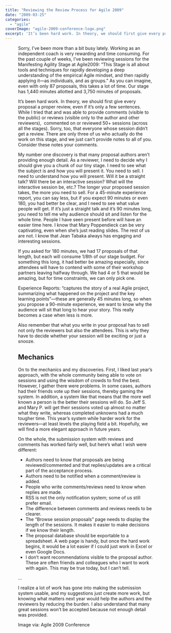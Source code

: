 ```yaml
---
title: "Reviewing the Review Process for Agile 2009"
date: "2009-03-25"
categories: 
  - "agile"
coverImage: "agile-2009-conference-logo.png"
excerpt: 'It’s been hard work. In theory, we should first give every proposal a proper review, even'
---
```




<Figure
  src={Agile2009ConferenceLogo}
  alt=""
  caption=""
/>
 Sorry, I’ve been more than a bit busy lately. Working as an independent coach is very rewarding and time consuming. For the past couple of weeks, I’ve been reviewing sessions for the Manifesting Agility Stage at Agile2009: “This Stage is all about tools and techniques for rapidly developing a deep understanding of the empirical Agile mindset, and then rapidly applying it—as individuals, and as groups.” As you can imagine, even with only 87 proposals, this takes a lot of time. Our stage has 1,440 minutes allotted and 3,750 minutes of proposals.

It’s been hard work. In theory, we should first give every proposal a proper review, even if it’s only a few sentences. While I tried that and was able to provide comments (visible to the public) or reviews (visible only to the author and other reviewers),  commented on or reviewed 50+ sessions (across all the stages). Sorry, too, that everyone whose session didn’t get a review. There are only three of us who actually do the work on this stage, and we just can’t provide notes to all of you. Consider these notes your comments.

My number one discovery is that many proposal authors aren’t providing enough detail. As a reviewer, I need to decide why I should give you a chunk of our tiny stage. I need to see what the subject is and how you will present it. You need to sell. I need to understand how you will present. Will it be a straight talk? Will there be an interactive session? What will the interactive session be, etc.? The longer your proposed session takes, the more you need to sell. For a 45-minute experience report, you can say less, but if you expect 90 minutes or even 180, you had better be clear, and I need to see what value people will get. If it’s just a straight talk and it’s 90 minutes long, you need to tell me why audience should sit and listen for the whole time. People I have seen present before will have an easier time here. I know that Mary Poppendieck can be very captivating, even when she’s just reading slides. The rest of us are not. I know that Jean Tabaka always has engaging and interesting sessions.

If you asked for 180 minutes, we had 17 proposals of that length, but each will consume 1/8th of our stage budget. For something this long, it had better be amazing especially, since attendees will have to contend with some of their workshop partners leaving halfway through. We had 4 or 5 that would be amazing, but for time constraints, we can only pick one.

Experience Reports: “captures the story of a real Agile project, summarizing what happened on the project and the key learning points”—these are generally 45 minutes long, so when you propose a 90-minute experience, we want to know why the audience will sit that long to hear your story. This really becomes a case when less is more.

Also remember that what you write in your proposal has to sell not only the reviewers but also the attendees. This is why they have to decide whether your session will be exciting or just a snooze.

## Mechanics

On to the mechanics and my discoveries. First, I liked last year’s approach, with the whole community being able to vote on sessions and using the wisdom of crowds to find the best. However, I gather there were problems. In some cases, authors had their friends vote up their sessions, thereby gaming the system. In addition, a system like that means that the more well known a person is the better their sessions will do. So Jeff S. and Mary P. will get their sessions voted up almost no matter what they write, whereas completed unknowns had a much tougher time. This year’s system while harder work for the reviewers—at least levels the playing field a bit. Hopefully, we will find a more elegant approach in future years.

On the whole, the submission system with reviews and comments has worked fairly well, but here’s what I wish were different:

- Authors need to know that proposals are being reviewed/commented and that replies/updates are a critical part of the acceptance process.
- Authors need to be notified when a comment/review is added.
- People who write comments/reviews need to know when replies are made.
- RSS is not the only notification system; some of us still prefer email.
- The difference between comments and reviews needs to be clearer.
- The “Browse session proposals” page needs to display the length of the sessions. It makes it easier to make decisions if we know their length.
- The proposal database should be exportable to a spreadsheet. A web page is handy, but once the hard work begins, it would be a lot easier if I could just work in Excel or even Google Docs.
- I don’t want recommendations visible to the proposal author. These are often friends and colleagues who I want to work with again. This may be true today, but I can’t tell.

…

I realize a lot of work has gone into making the submission system usable, and my suggestions just create more work, but knowing what matters next year would help the authors and the reviewers by reducing the burden. I also understand that many great sessions won’t be accepted because not enough detail was provided.

Image via: Agile 2009 Conference

